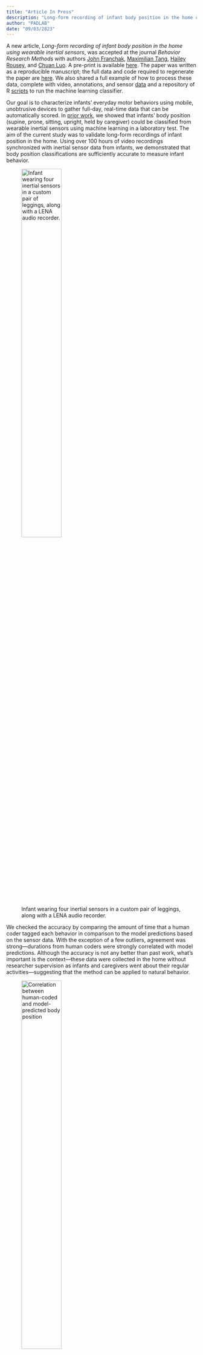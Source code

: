 ```yaml
---
title: "Article In Press"
description: "Long-form recording of infant body position in the home using wearable inertial sensors"
author: "PADLAB"
date: "09/03/2023"
---
```


A new article, *Long-form recording of infant body position in the home using wearable inertial sensors*, was accepted at the journal *Behavior Research Methods* with authors [John Franchak](/people/john-franchak.qmd), [Maximilian Tang](/people/maximilian-tang.qmd), [Hailey Rousey](/people/hailey-rousey.qmd), and [Chuan Luo](/people/chuan-luo.qmd). A pre-print is available [here](/publications/2024-FranchakTangRouseyLuo-BRM.pdf). The paper was written as a reproducible manuscript; the full data and code required to regenerate the paper are [here](https://github.com/JohnFranchak/body_position_classification_ms). We also shared a full example of how to process these data, complete with video, annotations, and sensor [data](https://nyu.databrary.org/volume/1580) and a repository of R [scripts](https://github.com/JohnFranchak/body_position_classification_example) to run the machine learning classifier. 

Our goal is to characterize infants' everyday motor behaviors using mobile, unobtrusive devices to gather full-day, real-time data that can be automatically scored. In [prior work](/publications/2021-FranchakScottLuo-Frontiers.pdf), we showed that infants' body position (supine, prone, sitting, upright, held by caregiver) could be classified from wearable inertial sensors using machine learning in a laboratory test. The aim of the current study was to validate long-form recordings of infant position in the home. Using over 100 hours of video recordings synchronized with inertial sensor data from infants, we demonstrated that body position classifications are sufficiently accurate to measure infant behavior.

![Infant wearing four inertial sensors in a custom pair of leggings, along with a LENA audio recorder.](2023-images/brm-garment.jpg){width="50%"}

We checked the accuracy by comparing the amount of time that a human coder tagged each behavior in comparison to the model predictions based on the sensor data. With the exception of a few outliers, agreement was strong---durations from human coders were strongly correlated with model predictions. Although the accuracy is not any better than past work, what's important is the context---these data were collected in the home without researcher supervision as infants and caregivers went about their regular activities---suggesting that the method can be applied to natural behavior.

![Correlation between human-coded and model-predicted body position](2023-images/brm-correlations.png){width="50%"}

For example, we can use model predictions of sensor data---collected continuously across the entire day---to estimate how long each infant spent sitting, upright, held, prone, and supine. Those estimates, like past work, show that with age infants spend more time sitting and upright and less time supine.

![Age differences in full-day body position time](2023-images/brm-time.png){width="50%"}